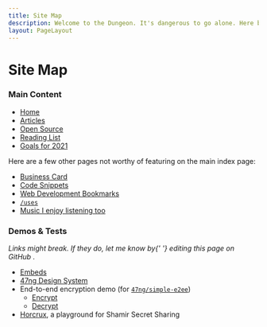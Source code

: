 ```yaml
---
title: Site Map
description: Welcome to the Dungeon. It's dangerous to go alone. Here be dragons.
layout: PageLayout
---
```


# Site Map

### Main Content

- [Home](/)
- [Articles](/posts)
- [Open Source](/open-source)
- [Reading List](/reading-list)
- [Goals for 2021](/goals)

Here are a few other pages not worthy of featuring on the main index page:

- [Business Card](/business-card)
- [Code Snippets](/code-snippets)
- [Web Development Bookmarks](/web-dev-bookmarks)
- [`/uses`](/uses)
- [Music I enjoy listening too](/music)

### Demos & Tests

<Note status="warning" title="Here be dragons.">
  <em>
    Links might break. If they do, let me know by{' '}
    <OutgoingLink
      href="https://github.com/franky47/francoisbest.com/edit/next/src/pages/sitemap.mdx"
      textDecoration="underline"
    >
      editing this page on GitHub
    </OutgoingLink>
    .
  </em>
</Note>

- [Embeds](/embeds)
- [47ng Design System](/design-system)
- End-to-end encryption demo (for [`47ng/simple-e2ee`](https://github.com/47ng/simple-e2ee))
  - [Encrypt](/e2ee/encrypt)
  - [Decrypt](/e2ee/decrypt)
- [Horcrux](/horcrux), a playground for Shamir Secret Sharing
